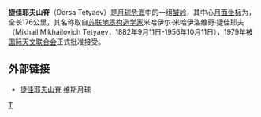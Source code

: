 '''捷佳耶夫山脊'''（Dorsa Tetyaev）是[[月球|月球]][[危海|危海]]中的一组[[皱岭|皱岭]]，其中心[[月面坐标|月面坐标]]为{{Lunar coords and quad cat|19.9|N|64.2|E|globe:Moon}}，全长176公里，其名称取自[[苏联|苏联]][[地质构造|地质构造学家]]米哈伊尔·米哈伊洛维奇·捷佳耶夫（Mikhail Mikhailovich Tetyaev，1882年9月11日-1956年10月11日），1979年被[[国际天文联合会|国际天文联合会]]正式批准接受。

==外部链接==
* [http://the-moon.wikispaces.com/Dorsa+Tetyaev 捷佳耶夫山脊] {{Wayback|url=http://the-moon.wikispaces.com/Dorsa+Tetyaev |date=20180531194135 }} 维斯月球

[[Category:月球山脊|T]]


{{moon-stub}}